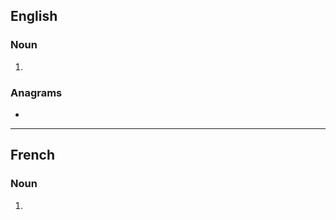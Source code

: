 ==English==

===Noun===
{{head|en|noun plural form}}

# {{plural of|hart|lang=en}}

===Anagrams===
* {{anagrams|en|raths|shart|tahrs|thars|trash}}

----

==French==

===Noun===
{{head|fr|noun plural form|g=?}}

# {{plural of|hart|lang=fr}}